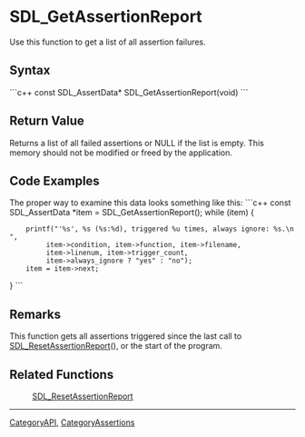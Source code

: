 
= SDL_GetAssertionReport =
Use this function to get a list of all assertion failures.


== Syntax ==
```c++
const SDL_AssertData* SDL_GetAssertionReport(void)
```

== Return Value ==
Returns a list of all failed assertions or NULL if the list is empty. This memory should not be modified or freed by the application.

== Code Examples ==
The proper way to examine this data looks something like this:
```c++
const SDL_AssertData *item = SDL_GetAssertionReport();
while (item) {
     printf("'%s', %s (%s:%d), triggered %u times, always ignore: %s.\n",
          item->condition, item->function, item->filename,
          item->linenum, item->trigger_count,
          item->always_ignore ? "yes" : "no");
     item = item->next;
}
```

== Remarks ==
This function gets all assertions triggered since the last call to [[SDL_ResetAssertionReport]](), or the start of the program.


== Related Functions ==
:[[SDL_ResetAssertionReport]]

----
[[CategoryAPI]], [[CategoryAssertions]]
